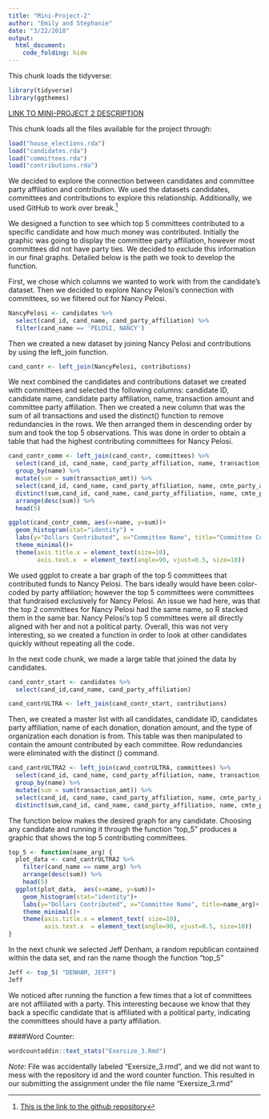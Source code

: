 ```yaml
---
title: "Mini-Project-2"
author: "Emily and Stephanie"
date: "3/22/2018"
output:
  html_document:
    code_folding: hide
---
```


This chunk loads the tidyverse:

```r
library(tidyverse)
library(ggthemes)
```

[LINK TO MINI-PROJECT 2 DESCRIPTION](https://beanumber.github.io/sds192/mod_data.html)

This chunk loads all the files available for the project through:
```r
load("house_elections.rda")
load("candidates.rda")
load("committees.rda")
load("contributions.rda")
```

We decided to explore the connection between candidates and committee party affiliation and contribution.  We used the datasets candidates, committees and contributions to explore this relationship.  Additionally, we used GitHub to work over break.[^1]

We designed a function to see which top 5 committees contributed to a specific candidate and how much money was contributed.  Initially the graphic was going to display the committee party affiliation, however most committees did not have party ties. We decided to exclude this information in our final graphs. Detailed below is the path we took to develop the function.  

First, we chose which columns we wanted to work with from the candidate’s dataset.  Then we decided to explore Nancy Pelosi's connection with committees, so we filtered out for Nancy Pelosi.   

```r
NancyPelosi <- candidates %>%
  select(cand_id, cand_name, cand_party_affiliation) %>%
  filter(cand_name == 'PELOSI, NANCY')
```

Then we created a new dataset by joining Nancy Pelosi and contributions by using the left_join function.

```r
cand_contr <- left_join(NancyPelosi, contributions)
```

We next combined the candidates and contributions dataset we created with committees and selected the following columns: candidate ID, candidate name, candidate party affiliation, name, transaction amount and committee party affiliation.  Then we created a new column that was the sum of all transactions and used the distinct() function to remove redundancies in the rows.  We then arranged them in descending order by sum and took the top 5 observations. This was done in order to obtain a table that had the highest contributing committees for Nancy Pelosi.

```r
cand_contr_comm <- left_join(cand_contr, committees) %>%
  select(cand_id, cand_name, cand_party_affiliation, name, transaction_amt, cmte_party_affiliation) %>%
  group_by(name) %>%
  mutate(sum = sum(transaction_amt)) %>%
  select(cand_id, cand_name, cand_party_affiliation, name, cmte_party_affiliation, sum) %>%
  distinct(sum,cand_id, cand_name, cand_party_affiliation, name, cmte_party_affiliation) %>%
  arrange(desc(sum)) %>%
  head(5)
```

```r
ggplot(cand_contr_comm, aes(x=name, y=sum))+
  geom_histogram(stat="identity") + 
  labs(y="Dollars Contributed", x="Committee Name", title="Committee Contribution to Nancy Pelosi")+
  theme_minimal()+
  theme(axis.title.x = element_text(size=10),
        axis.text.x  = element_text(angle=90, vjust=0.5, size=10))

```

We used ggplot to create a bar graph of the top 5 committees that contributed funds to Nancy Pelosi. The bars ideally would have been color-coded by party affiliation; however the top 5 committees were committees that fundraised exclusively for Nancy Pelosi.  An issue we had here, was that the top 2 committees for Nancy Pelosi had the same name, so R stacked them in the same bar. Nancy Pelosi's top 5 committees were all directly aligned with her and not a political party. Overall, this was not very interesting, so we created a function in order to look at other candidates quickly without repeating all the code.



In the next code chunk, we made a large table that joined the data by candidates.

```r
cand_contr_start <- candidates %>%
  select(cand_id,cand_name, cand_party_affiliation)
```


```r
cand_contrULTRA <- left_join(cand_contr_start, contributions) 
```

Then, we created a master list with all candidates, candidate ID, candidates party affiliation, name of each donation, donation amount, and the type of organization each donation is from. This table was then manipulated to contain the amount contributed by each committee.  Row redundancies were eliminated with the distinct () command.  

```r
cand_cantrULTRA2 <- left_join(cand_contrULTRA, committees) %>%
  select(cand_id, cand_name, cand_party_affiliation, name, transaction_amt, entity_type, cmte_party_affiliation) %>%
  group_by(name) %>%
  mutate(sum = sum(transaction_amt)) %>%
  select(cand_id, cand_name, cand_party_affiliation, name, cmte_party_affiliation, sum) %>%
  distinct(sum,cand_id, cand_name, cand_party_affiliation, name, cmte_party_affiliation) 
```

The function below makes the desired graph for any candidate.  Choosing any candidate and running it through the function “top_5” produces a graphic that shows the top 5 contributing committees.

```r
top_5 <- function(name_arg) {
  plot_data <- cand_cantrULTRA2 %>%
    filter(cand_name == name_arg) %>%
    arrange(desc(sum)) %>%
    head(5)
  ggplot(plot_data,  aes(x=name, y=sum))+
    geom_histogram(stat="identity")+
    labs(y="Dollars Contributed", x="Committee Name", title=name_arg)+
    theme_minimal()+
    theme(axis.title.x = element_text( size=10),
          axis.text.x  = element_text(angle=90, vjust=0.5, size=10))
}
```
In the next chunk we selected Jeff Denham, a random republican contained within the data set, and ran the name though the function "top_5"
```r
Jeff <- top_5( "DENHAM, JEFF")
Jeff
```


We noticed after running the function a few times that a lot of committees are not affiliated with a party.  This interesting because we know that they back a specific candidate that is affiliated with a political party, indicating the committees should have a party affiliation. 


####Word Counter:
```r
wordcountaddin::text_stats("Exersize_3.Rmd")
```

_Note:_ File was accidentally labeled "Exersize_3.rmd", and we did not want to mess with the repository id and the word counter function.  This resulted in our submitting the assignment under the file name "Exersize_3.rmd"

[^1]: [This is the link to the github repository](https://github.com/EmilyGrote/sds192-mp2.git)


